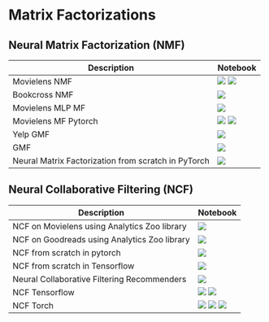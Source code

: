 # Matrix Factorizations

## Neural Matrix Factorization (NMF)

| Description | Notebook | 
| ----------- | -------- |
| Movielens NMF | <a href="https://nbviewer.org/github/recohut/nbs/blob/main/2021-06-11-recostep-movielens-neural-mf.ipynb" alt=""> <img src="https://colab.research.google.com/assets/colab-badge.svg" /></a> <a href="https://nbviewer.org/github/recohut/nbs/blob/main/T517223%20%7C%20NeuMF%20on%20ML-1m.ipynb" alt=""> <img src="https://colab.research.google.com/assets/colab-badge.svg" /></a>|
| Bookcross NMF | <a href="https://nbviewer.org/github/recohut/nbs/blob/main/2021-07-01-book-crossing-surprise-svd-nmf.ipynb" alt=""> <img src="https://colab.research.google.com/assets/colab-badge.svg" /></a> |
| Movielens MLP MF | <a href="https://nbviewer.org/github/recohut/nbs/blob/main/2021-07-04-mf-mlp-movielens-in-pytorch.ipynb" alt=""> <img src="https://colab.research.google.com/assets/colab-badge.svg" /></a> |
| Movielens MF Pytorch | <a href="https://nbviewer.org/github/recohut/nbs/blob/main/2021-07-05-mf-movielens-pytorch.ipynb" alt=""> <img src="https://colab.research.google.com/assets/colab-badge.svg" /></a> <a href="https://nbviewer.org/github/recohut/nbs/blob/main/2022-01-17-movie-mf-torch.ipynb" alt=""> <img src="https://colab.research.google.com/assets/colab-badge.svg" /></a> | 
| Yelp GMF | <a href="https://nbviewer.org/github/recohut/nbs/blob/main/2022-01-11-gmf-yelp.ipynb" alt=""> <img src="https://colab.research.google.com/assets/colab-badge.svg" /></a> |
| GMF | <a href="https://nbviewer.org/github/recohut/nbs/blob/main/2022-01-18-gmf.ipynb" alt=""> <img src="https://colab.research.google.com/assets/colab-badge.svg" /></a> | 
| Neural Matrix Factorization from scratch in PyTorch | <a href="https://nbviewer.org/github/recohut/nbs/blob/main/2021-04-21-rec-algo-ncf-pytorch-pyy0715.ipynb" alt=""> <img src="https://colab.research.google.com/assets/colab-badge.svg" /></a> |

## Neural Collaborative Filtering (NCF)

| Description | Notebook | 
| ----------- | -------- |
| NCF on Movielens using Analytics Zoo library | <a href="https://nbviewer.org/github/recohut/nbs/blob/main/2021-06-27-analytics-zoo-ncf-movielens.ipynb" alt=""> <img src="https://colab.research.google.com/assets/colab-badge.svg" /></a> |
| NCF on Goodreads using Analytics Zoo library | <a href="https://nbviewer.org/github/recohut/nbs/blob/main/2021-06-27-analytics-zoo-ncf-goodreads.ipynb" alt=""> <img src="https://colab.research.google.com/assets/colab-badge.svg" /></a> |
| NCF from scratch in pytorch | <a href="https://nbviewer.org/github/recohut/nbs/blob/main/2021-07-03-ncf-from-scratch-pytorch.ipynb" alt=""> <img src="https://colab.research.google.com/assets/colab-badge.svg" /></a> |
| NCF from scratch in Tensorflow | <a href="https://nbviewer.org/github/recohut/nbs/blob/main/2021-07-14-ncf-movielens-tensorflow.ipynb" alt=""> <img src="https://colab.research.google.com/assets/colab-badge.svg" /></a> |
| Neural Collaborative Filtering Recommenders | <a href="https://nbviewer.org/github/recohut/nbs/blob/main/2022-01-07-ncf.ipynb" alt=""> <img src="https://colab.research.google.com/assets/colab-badge.svg" /></a> |
| NCF Tensorflow | <a href="https://nbviewer.org/github/recohut/nbs/blob/main/2022-01-31-ncf-tf.ipynb" alt=""> <img src="https://colab.research.google.com/assets/colab-badge.svg" /></a> <a href="https://nbviewer.org/github/recohut/nbs/blob/main/T416527%20%7C%20NCF%20on%20ML-1m%20in%20TF%202x.ipynb" alt=""> <img src="https://colab.research.google.com/assets/colab-badge.svg" /></a> |
| NCF Torch | <a href="https://nbviewer.org/github/recohut/nbs/blob/main/2022-01-31-ncf-torch-2.ipynb" alt=""> <img src="https://colab.research.google.com/assets/colab-badge.svg" /></a> <a href="https://nbviewer.org/github/recohut/nbs/blob/main/2022-01-31-ncf-torch.ipynb" alt=""> <img src="https://colab.research.google.com/assets/colab-badge.svg" /></a> <a href="https://nbviewer.org/github/recohut/nbs/blob/main/2021-07-05-movie-recommender-retrieval-pytorch-lightning.ipynb" alt=""> <img src="https://colab.research.google.com/assets/colab-badge.svg" /></a> |